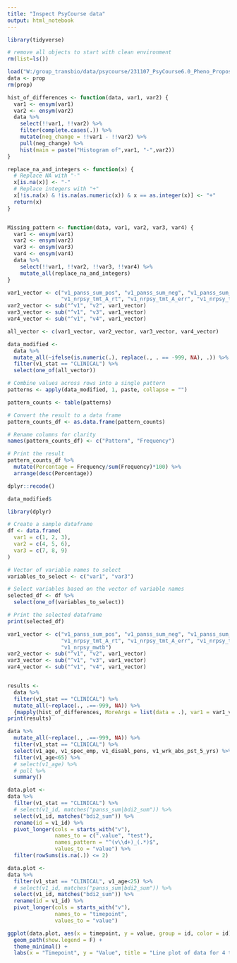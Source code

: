 ```yaml
---
title: "Inspect PsyCourse data"
output: html_notebook
---
```


```r
library(tidyverse)
```

```r
# remove all objects to start with clean environment
rm(list=ls())
```

```r
load("W:/group_transbio/data/psycourse/231107_PsyCourse6.0_Pheno_Proposal_69_Schwarz.RData")
data <- prop
rm(prop)
```

```r
hist_of_differences <- function(data, var1, var2) {
  var1 <- ensym(var1)  
  var2 <- ensym(var2)
  data %>%
    select(!!var1, !!var2) %>%
    filter(complete.cases(.)) %>%
    mutate(neg_change = !!var1 - !!var2) %>% 
    pull(neg_change) %>% 
    hist(main = paste("Histogram of",var1, "-",var2))
}

replace_na_and_integers <- function(x) {
  # Replace NA with "-"
  x[is.na(x)] <- "-"
  # Replace integers with "+"
  x[!is.na(x) & !is.na(as.numeric(x)) & x == as.integer(x)] <- "+"
  return(x)
}


Missing_pattern <- function(data, var1, var2, var3, var4) {
  var1 <- ensym(var1)
  var2 <- ensym(var2)
  var3 <- ensym(var3)
  var4 <- ensym(var4)
  data %>% 
    select(!!var1, !!var2, !!var3, !!var4) %>% 
    mutate_all(replace_na_and_integers)
}
```

```r
var1_vector <- c("v1_panss_sum_pos", "v1_panss_sum_neg", "v1_panss_sum_gen", "v1_panss_sum_tot", "v1_idsc_sum", "v1_ymrs_sum", "v1_gaf",
                 "v1_nrpsy_tmt_A_rt", "v1_nrpsy_tmt_A_err", "v1_nrpsy_tmt_B_rt", "v1_nrpsy_tmt_B_err", "v1_nrpsy_dgt_sp_frw", "v1_nrpsy_dgt_sp_bck", "v1_nrpsy_dg_sym")
var2_vector <- sub("^v1", "v2", var1_vector)
var3_vector <- sub("^v1", "v3", var1_vector)
var4_vector <- sub("^v1", "v4", var1_vector)

all_vector <- c(var1_vector, var2_vector, var3_vector, var4_vector)

data_modified <-
  data %>%
  mutate_all(~ifelse(is.numeric(.), replace(., . == -999, NA), .)) %>% 
  filter(v1_stat == "CLINICAL") %>%
  select(one_of(all_vector))

# Combine values across rows into a single pattern
patterns <- apply(data_modified, 1, paste, collapse = "")

pattern_counts <- table(patterns)

# Convert the result to a data frame
pattern_counts_df <- as.data.frame(pattern_counts)

# Rename columns for clarity
names(pattern_counts_df) <- c("Pattern", "Frequency")

# Print the result
pattern_counts_df %>% 
  mutate(Percentage = Frequency/sum(Frequency)*100) %>% 
  arrange(desc(Percentage))

dplyr::recode()

data_modified$
```


```r
library(dplyr)

# Create a sample dataframe
df <- data.frame(
  var1 = c(1, 2, 3),
  var2 = c(4, 5, 6),
  var3 = c(7, 8, 9)
)

# Vector of variable names to select
variables_to_select <- c("var1", "var3")

# Select variables based on the vector of variable names
selected_df <- df %>%
  select(one_of(variables_to_select))

# Print the selected dataframe
print(selected_df)
```


```r
var1_vector <- c("v1_panss_sum_pos", "v1_panss_sum_neg", "v1_panss_sum_gen", "v1_panss_sum_tot", "v1_idsc_sum", "v1_ymrs_sum", "v1_gaf",
                 "v1_nrpsy_tmt_A_rt", "v1_nrpsy_tmt_A_err", "v1_nrpsy_tmt_B_rt", "v1_nrpsy_tmt_B_err", "v1_nrpsy_dgt_sp_frw", "v1_nrpsy_dgt_sp_bck", "v1_nrpsy_dg_sym",
                 "v1_nrpsy_mwtb")
var2_vector <- sub("^v1", "v2", var1_vector)
var3_vector <- sub("^v1", "v3", var1_vector)
var4_vector <- sub("^v1", "v4", var1_vector)


results <- 
  data %>% 
  filter(v1_stat == "CLINICAL") %>%
  mutate_all(~replace(., .==-999, NA)) %>% 
  {mapply(hist_of_differences, MoreArgs = list(data = .), var1 = var1_vector, var2 = var4_vector, SIMPLIFY = FALSE)}
print(results)
```

```r
data %>%
  mutate_all(~replace(., .==-999, NA)) %>% 
  filter(v1_stat == "CLINICAL") %>% 
  select(v1_age, v1_spec_emp, v1_disabl_pens, v1_wrk_abs_pst_5_yrs) %>% 
  filter(v1_age<65) %>% 
  # select(v1_age) %>%
  # pull %>%
  summary()
```

```r
data.plot <-
data %>%
  filter(v1_stat == "CLINICAL") %>%
  # select(v1_id, matches("panss_sum|bdi2_sum")) %>%
  select(v1_id, matches("bdi2_sum")) %>% 
  rename(id = v1_id) %>% 
  pivot_longer(cols = starts_with("v"),
               names_to = c(".value", "test"),
               names_pattern = "^(v\\d+)_(.*)$",
               values_to = "value") %>% 
  filter(rowSums(is.na(.)) <= 2)

```

```r
data.plot <-
data %>%
  filter(v1_stat == "CLINICAL", v1_age<25) %>%
  # select(v1_id, matches("panss_sum|bdi2_sum")) %>%
  select(v1_id, matches("bdi2_sum")) %>% 
  rename(id = v1_id) %>% 
  pivot_longer(cols = starts_with("v"),
               names_to = "timepoint",
               values_to = "value")
```



```r
ggplot(data.plot, aes(x = timepoint, y = value, group = id, color = id)) +
  geom_path(show.legend = F) +
  theme_minimal() +
  labs(x = "Timepoint", y = "Value", title = "Line plot of data for 4 timepoints")
```






